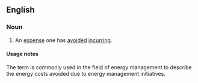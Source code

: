 ==English==

===Noun===
{{en-noun|head=[[cost]] [[avoidance]]|-}} 

# {{context|management|accounting|lang=en}} An [[expense]] one has [[avoided]] [[incurring]].  

====Usage notes====
The term is commonly used in the field of energy management to describe the energy costs avoided due to energy management initiatives.